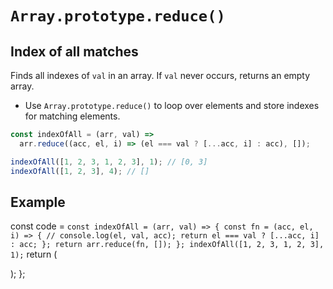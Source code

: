 # `Array.prototype.reduce()`

## Index of all matches

Finds all indexes of `val` in an array.
If `val` never occurs, returns an empty array.

- Use `Array.prototype.reduce()` to loop over elements and store indexes for matching elements.

```js
const indexOfAll = (arr, val) =>
  arr.reduce((acc, el, i) => (el === val ? [...acc, i] : acc), []);
```

```js
indexOfAll([1, 2, 3, 1, 2, 3], 1); // [0, 3]
indexOfAll([1, 2, 3], 4); // []
```

## Example


  const code = `
const indexOfAll = (arr, val) => {
  const fn = (acc, el, i) => {
    // console.log(el, val, acc);
    return el === val ? [...acc, i] : acc;
  };
  return arr.reduce(fn, []);
};
indexOfAll([1, 2, 3, 1, 2, 3], 1);
  `
  return (
    <div>
      <Embed source={code} />
    </div>
  );
};

<Demo/>